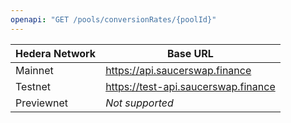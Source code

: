 ```yaml
---
openapi: "GET /pools/conversionRates/{poolId}"
---
```

| Hedera Network | Base URL                              |
| -------------- | --------------------------------------|
| Mainnet        | https://api.saucerswap.finance        |
| Testnet        | https://test-api.saucerswap.finance   |
| Previewnet     | *Not supported*                       |